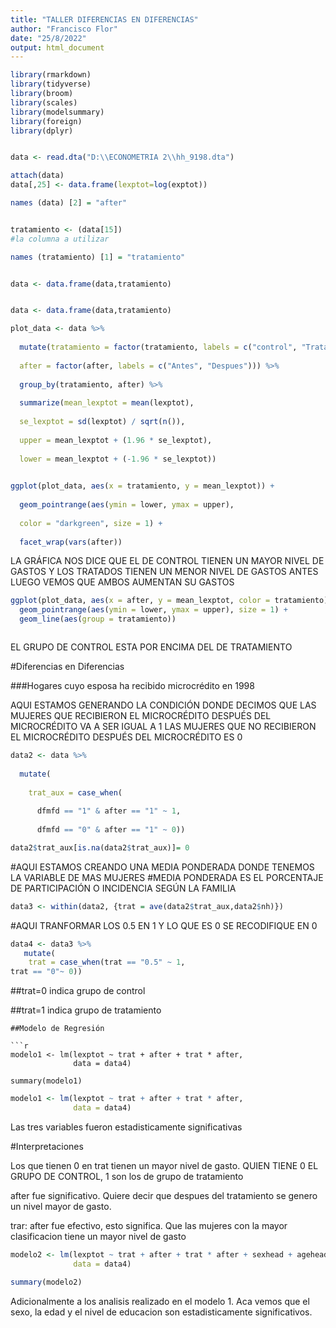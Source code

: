 ---
title: "TALLER DIFERENCIAS EN DIFERENCIAS"
author: "Francisco Flor"
date: "25/8/2022"
output: html_document
---

```{r setup, include=FALSE}


library(rmarkdown)
library(tidyverse)
library(broom) 
library(scales) 
library(modelsummary)
library(foreign)
library(dplyr)


data <- read.dta("D:\\ECONOMETRIA 2\\hh_9198.dta")

```


```{r , echo=FALSE,warning=FALSE,message=FALSE}
attach(data)
data[,25] <- data.frame(lexptot=log(exptot))

names (data) [2] = "after"


tratamiento <- (data[15])
#la columna a utilizar

names (tratamiento) [1] = "tratamiento"


data <- data.frame(data,tratamiento)


data <- data.frame(data,tratamiento)

plot_data <- data %>%
  
  mutate(tratamiento = factor(tratamiento, labels = c("control", "Tratado")),
         
  after = factor(after, labels = c("Antes", "Despues"))) %>%
  
  group_by(tratamiento, after) %>%
  
  summarize(mean_lexptot = mean(lexptot),
            
  se_lexptot = sd(lexptot) / sqrt(n()),
            
  upper = mean_lexptot + (1.96 * se_lexptot),
            
  lower = mean_lexptot + (-1.96 * se_lexptot))
  

```

```{r}

ggplot(plot_data, aes(x = tratamiento, y = mean_lexptot)) +
  
  geom_pointrange(aes(ymin = lower, ymax = upper),
                  
  color = "darkgreen", size = 1) +
  
  facet_wrap(vars(after))


```

LA GRÁFICA NOS DICE QUE EL DE CONTROL TIENEN UN MAYOR NIVEL DE GASTOS Y LOS TRATADOS TIENEN UN MENOR NIVEL DE GASTOS ANTES
LUEGO VEMOS QUE AMBOS AUMENTAN SU GASTOS


```{r , echo=FALSE,warning=FALSE,message=FALSE}

ggplot(plot_data, aes(x = after, y = mean_lexptot, color = tratamiento)) +
  geom_pointrange(aes(ymin = lower, ymax = upper), size = 1) +
  geom_line(aes(group = tratamiento))



```


EL GRUPO DE CONTROL ESTA POR ENCIMA DEL DE TRATAMIENTO



#Diferencias en Diferencias


###Hogares cuyo esposa ha recibido microcrédito en 1998


AQUI ESTAMOS GENERANDO LA CONDICIÓN DONDE DECIMOS QUE LAS MUJERES QUE RECIBIERON EL MICROCRÉDITO DESPUÉS DEL MICROCRÉDITO VA A SER IGUAL A 1
LAS MUJERES QUE NO RECIBIERON EL MICROCRÉDITO DESPUÉS DEL MICROCRÉDITO ES 0



```{r , echo=TRUE,warning=FALSE,message=FALSE}

data2 <- data %>%
  
  mutate(
    
    trat_aux = case_when(
      
      dfmfd == "1" & after == "1" ~ 1,
      
      dfmfd == "0" & after == "1" ~ 0))

data2$trat_aux[is.na(data2$trat_aux)]= 0

```


#AQUI ESTAMOS CREANDO UNA MEDIA PONDERADA DONDE TENEMOS LA VARIABLE DE MAS MUJERES
#MEDIA PONDERADA ES EL PORCENTAJE DE PARTICIPACIÓN O INCIDENCIA SEGÚN LA FAMILIA

```{r , echo=TRUE,warning=FALSE,message=FALSE}

data3 <- within(data2, {trat = ave(data2$trat_aux,data2$nh)})


```


#AQUI TRANFORMAR LOS 0.5 EN 1 Y LO QUE ES 0 SE RECODIFIQUE EN 0

```{r , echo=TRUE,warning=FALSE,message=FALSE}

data4 <- data3 %>%
   mutate(
    trat = case_when(trat == "0.5" ~ 1,
trat == "0"~ 0))


```

##trat=0 indica grupo de control

##trat=1 indica grupo de tratamiento


```
##Modelo de Regresión

```{r}

modelo1 <- lm(lexptot ~ trat + after + trat * after,
              data = data4)

summary(modelo1)

```

```{r}

modelo1 <- lm(lexptot ~ trat + after + trat * after,
              data = data4)


```

Las tres variables fueron estadisticamente significativas

#Interpretaciones

Los que tienen 0 en trat tienen un mayor nivel de gasto. QUIEN TIENE 0 EL GRUPO DE CONTROL, 1 son los de grupo de tratamiento

after fue significativo. Quiere decir que despues del tratamiento se genero un nivel mayor de gasto.

trar: after fue efectivo, esto significa. Que las mujeres con la mayor clasificacion tiene un mayor nivel de gasto


```{r}

modelo2 <- lm(lexptot ~ trat + after + trat * after + sexhead + agehead + educhead,
              data = data4)

summary(modelo2)

```


Adicionalmente a los analisis realizado en el modelo 1.
Aca vemos que el sexo, la edad y el nivel de educacion son estadisticamente significativos. 